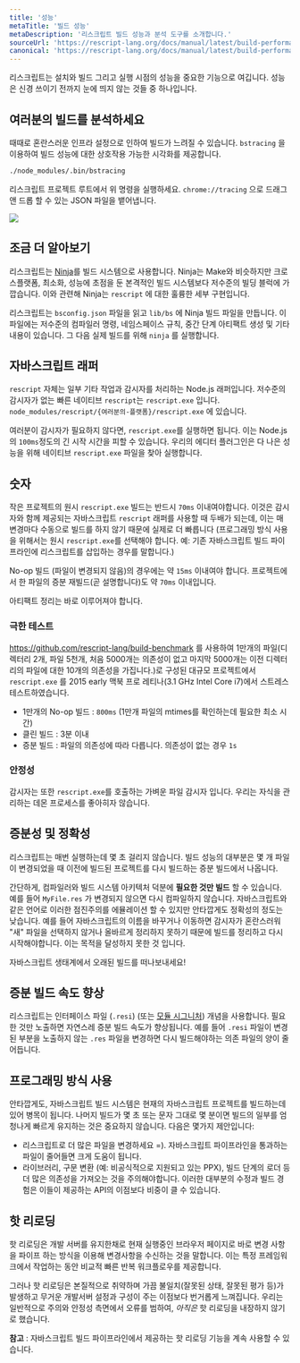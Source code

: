 ```yaml
---
title: '성능'
metaTitle: '빌드 성능'
metaDescription: '리스크립트 빌드 성능과 분석 도구를 소개합니다.'
sourceUrl: 'https://rescript-lang.org/docs/manual/latest/build-performance'
canonical: 'https://rescript-lang.org/docs/manual/latest/build-performance'
---
```


리스크립트는 설치와 빌드 그리고 실행 시점의 성능을 중요한 기능으로 여깁니다. 성능은 신경 쓰이기 전까지 눈에 띄지 않는 것들 중 하나입니다.

## 여러분의 빌드를 분석하세요

때때로 혼란스러운 인프라 설정으로 인하여 빌드가 느려질 수 있습니다. `bstracing` 을 이용하여 빌드 성능에 대한 상호작용 가능한 시각화를 제공합니다.

```sh
./node_modules/.bin/bstracing
```

리스크립트 프로젝트 루트에서 위 명령을 실행하세요. `chrome://tracing` 으로 드래그 앤 드롭 할 수 있는 JSON 파일을 뱉어냅니다.

![](https://rescript-lang.org/static/img/bstracing.png)

## 조금 더 알아보기

리스크립트는  [Ninja](https://ninja-build.org)를 빌드 시스템으로 사용합니다. Ninja는 Make와 비슷하지만 크로스플랫폼, 최소화, 성능에 초점을 둔 본격적인 빌드 시스템보다 저수준의 빌딩 블럭에 가깝습니다.  이와 관련해 Ninja는 `rescript` 에 대한 훌륭한 세부 구현입니다.

리스크립트는 `bsconfig.json` 파일을 읽고 `lib/bs` 에 Ninja 빌드 파일을 만듭니다. 이 파일에는 저수준의 컴파일러 명령, 네임스페이스 규칙, 중간 단계 아티팩트 생성 및 기타 내용이 있습니다. 그 다음 실제 빌드를 위해 `ninja` 를 실행합니다.

## 자바스크립트 래퍼

`rescript` 자체는 일부 기타 작업과 감시자를 처리하는 Node.js 래퍼입니다. 저수준의 감시자가 없는 빠른 네이티브 `rescript`는 `rescript.exe` 입니다. `node_modules/rescript/{여러분의-플랫폼}/rescript.exe` 에 있습니다.

여러분이 감시자가 필요하지 않다면, `rescript.exe`를 실행하면 됩니다. 이는 Node.js 의 `100ms`정도의 긴 시작 시간을 피할 수 있습니다. 우리의 에디터 플러그인은 다 나은 성능을 위해 네이티브 `rescript.exe` 파일을 찾아 실행합니다.

## 숫자

작은 프로젝트의 원시 `rescript.exe` 빌드는 반드시 `70ms` 이내여야합니다. 이것은 감시자와 함께 제공되는 자바스크립트 `rescript` 래퍼를 사용할 때 두배가 되는데, 이는 매 변경마다 수동으로 빌드를 하지 않기 때문에 실제로 더 빠릅니다 (프로그래밍 방식 사용을 위해서는 원시 `rescript.exe`를 선택해야 합니다. 예: 기존 자바스크립트 빌드 파이프라인에 리스크립트를 삽입하는 경우를 말합니다.)

No-op 빌드 (파일이 변경되지 않음)의 경우에는 약 `15ms` 이내여야 합니다. 프로젝트에서 한 파일의 증분 재빌드(곧 설명합니다)도 약 `70ms` 이내입니다.

아티팩트 정리는 바로 이루어져야 합니다.

### 극한 테스트

https://github.com/rescript-lang/build-benchmark 를 사용하여 1만개의 파일(디렉터리 2개, 파일 5천개, 처음 5000개는 의존성이 없고 마지막 5000개는 이전 디렉터리의 파일에 대한 10개의 의존성을 가집니다.)로 구성된 대규모 프로젝트에서 `rescript.exe` 를 2015 early 맥북 프로 레티나(3.1 GHz Intel Core i7)에서 스트레스 테스트하였습니다.

<!-- TODO: better repro -->

- 1만개의 No-op 빌드 : `800ms` (1만개 파일의 mtimes를 확인하는데 필요한 최소 시간)
- 클린 빌드 : 3분 이내
- 증분 빌드 : 파일의 의존성에 따라 다릅니다. 의존성이 없는 경우 `1s`

### 안정성

감시자는 또한 `rescript.exe`를 호출하는 가벼운 파일 감시자 입니다. 우리는 자식을 관리하는 데몬 프로세스를 좋아히자 않습니다.

## 증분성 및 정확성

리스크립트는 매번 실행하는데 몇 초 걸리지 않습니다. 빌드 성능의 대부분은 몇 개 파일이 변경되었을 때 이전에 빌드된 프로젝트를 다시 빌드하는 증분 빌드에서 나옵니다.


간단하게, 컴파일러와 빌드 시스템 아키텍처 덕분에 **필요한 것만 빌드** 할 수 있습니다. 예를 들어 `MyFile.res` 가 변경되지 않으면 다시 컴파일하지 않습니다. 자바스크립트와 같은 언어로 이러한 점진주의를 에뮬레이션 할 수 있지만 안타깝게도 정확성의 정도는 낮습니다. 예를 들어 자바스크립트의 이름을 바꾸거나 이동하면 감시자가 혼란스러워 "새" 파일을 선택하지 않거나 올바르게 정리하지 못하기 때문에 빌드를 정리하고 다시 시작해야합니다. 이는 목적을 달성하지 못한 것 입니다.

자바스크립트 생태계에서 오래된 빌드를 떠나보내세요!

## 증분 빌드 속도 향상

리스크립트는 인터페이스 파일 (`.resi`) (또는 [모듈 시그니처](/Language-Features/21-Module)) 개념을 사용합니다. 필요한 것만 노출하면 자연스레 증분 빌드 속도가 향상됩니다. 예를 들어 `.resi` 파일이 변경된 부분을 노출하지 않는 `.res` 파일을 변경하면 다시 빌드해야하는 의존 파일의 양이 줄어듭니다.

## 프로그래밍 방식 사용

안타깝게도, 자바스크립트 빌드 시스템은 현재의 자바스크립트 프로젝트를 빌드하는데 있어 병목이 됩니다. 나머지 빌드가 몇 초 또는 문자 그대로 몇 분이면 빌드의 일부를 엄청나게 빠르게 유지하는 것은 중요하지 않습니다. 다음은 몇가지 제안입니다:

- 리스크립트로 더 많은 파일을 변경하세요 =). 자바스크립트 파이프라인을 통과하는 파일이 줄어들면 크게 도움이 됩니다.
- 라이브러리, 구문 변환 (예: 비공식적으로 지원되고 있는 PPX), 빌드 단계의 로더 등 더 많은 의존성을 가져오는 것을 주의해야합니다. 이러한 대부분의 수정과 빌드 경험은 이들이 제공하는 API의 이점보다 비중이 클 수 있습니다.

## 핫 리로딩

핫 리로딩은 개발 서버를 유지한채로 현재 실행중인 브라우저 페이지로 바로 변경 사항을 파이프 하는 방식을 이용해 변경사항을 수신하는 것을 말합니다. 이는 특정 프레임워크에서 작업하는 동안 비교적 빠른 반복 워크플로우를 제공합니다.

그러나 핫 리로딩은 본질적으로 취약하며 가끔 불일치(잘못된 상태, 잘못된 평가 등)가 발생하고 무거운 개발서버 설정과 구성이 주는 이점보다 번거롭게 느껴집니다. 우리는 일반적으로 주의와 안정성 측면에서 오류를 범하여, _아직은_ 핫 리로딩을 내장하지 않기로 했습니다.

**참고** : 자바스크립트 빌드 파이프라인에서 제공하는 핫 리로딩 기능을 계속 사용할 수 있습니다.
